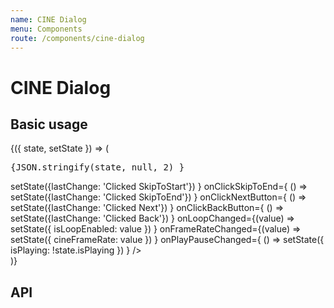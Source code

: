 ```yaml
---
name: CINE Dialog
menu: Components
route: /components/cine-dialog
---
```




# CINE Dialog

## Basic usage

<Playground>
    <State initial={{
        isPlaying: false,
        cineFrameRate: 24,
        isLoopEnabled: true,
        lastChange: ''
    }}>
        {({ state, setState }) => (
            <React.Fragment>
            <div><pre>{JSON.stringify(state, null, 2) }</pre></div>
            <div style={{backgroundColor: 'dodgerblue'}}>
                <CineDialog 
                    {...state} 
                    onClickSkipToStart={ () => setState({lastChange: 'Clicked SkipToStart'}) }
                    onClickSkipToEnd={ () => setState({lastChange: 'Clicked SkipToEnd'}) }
                    onClickNextButton={ () => setState({lastChange: 'Clicked Next'}) }
                    onClickBackButton={ () => setState({lastChange: 'Clicked Back'}) }
                    onLoopChanged={(value) => setState({ isLoopEnabled: value }) }
                    onFrameRateChanged={(value) => setState({ cineFrameRate: value }) }
                    onPlayPauseChanged={ () => setState({ isPlaying: !state.isPlaying }) }
                />
            </div>
            </React.Fragment>
        )}
    </State>
</Playground>

## API

<Props of={CineDialog} />